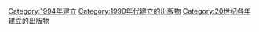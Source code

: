 {{Cat topic in year| topic=建立的出版物| year=1994}}

[[Category:1994年建立|Category:1994年建立]]
[[Category:1990年代建立的出版物|Category:1990年代建立的出版物]]
[[Category:20世纪各年建立的出版物|Category:20世纪各年建立的出版物]]